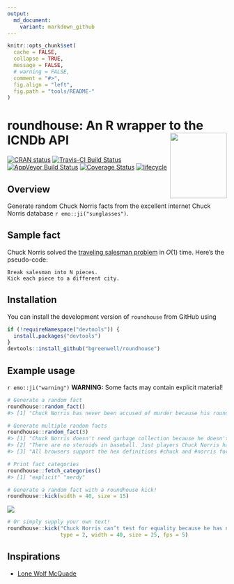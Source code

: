 ```yaml
---
output:
  md_document:
    variant: markdown_github
---
```


```r
knitr::opts_chunk$set(
  cache = FALSE,
  collapse = TRUE,
  message = FALSE, 
  # warning = FALSE,
  comment = "#>",
  fig.align = "left",
  fig.path = "tools/README-"
)
```

# roundhouse: An R wrapper to the ICNDb API <img src="tools/roundhouse-logo.png" align="right" width="130" height="150" />

<!-- badges: start -->
[![CRAN status](https://www.r-pkg.org/badges/version/roundhouse)](https://CRAN.R-project.org/package=roundhouse)
[![Travis-CI Build Status](https://travis-ci.org/bgreenwell/roundhouse.svg?branch=master)](https://travis-ci.org/bgreenwell/roundhouse)
[![AppVeyor Build Status](https://ci.appveyor.com/api/projects/status/github/bgreenwell/roundhouse?branch=master&svg=true)](https://ci.appveyor.com/project/bgreenwell/roundhouse)
[![Coverage Status](https://img.shields.io/codecov/c/github/bgreenwell/roundhouse/master.svg)](https://codecov.io/github/bgreenwell/roundhouse?branch=master)
[![lifecycle](https://img.shields.io/badge/lifecycle-maturing-brightgreen.svg)](https://www.tidyverse.org/lifecycle/#stable)
<!-- badges: end -->


## Overview 

Generate random Chuck Norris facts from the excellent internet Chuck Norris database `r emo::ji("sunglasses")`.


## Sample fact

Chuck Norris solved the [traveling salesman problem](https://en.wikipedia.org/wiki/Travelling_salesman_problem) in $O\left(1\right)$ time. Here’s the pseudo-code:
```
Break salesman into N pieces.
Kick each piece to a different city.
```


## Installation

You can install the development version of `roundhouse` from GitHub using

```r
if (!requireNamespace("devtools")) {
  install.packages("devtools")
}
devtools::install_github("bgreenwell/roundhouse")
```


## Example usage

`r emo::ji("warning")` **WARNING:** Some facts may contain explicit material!

```r
# Generate a random fact
roundhouse::random_fact()
#> [1] "Chuck Norris has never been accused of murder because his roundhouse kicks are recognized as 'acts of God.'"

# Generate multiple random facts
roundhouse::random_fact(3)
#> [1] "Chuck Norris doesn't need garbage collection because he doesn't call .Dispose(), he calls .DropKick()."
#> [2] "There are no steroids in baseball. Just players Chuck Norris has breathed on."                         
#> [3] "All browsers support the hex definitions #chuck and #norris for the colors black and blue."

# Print fact categories
roundhouse::fetch_categories()
#> [1] "explicit" "nerdy"

# Generate a random fact with a roundhouse kick!
roundhouse::kick(width = 40, size = 15)
```

![](tools/roundhouse.gif)

```r
# Or simply supply your own text!
roundhouse::kick("Chuck Norris can’t test for equality because he has no equal.",
                 type = 2, width = 40, size = 25, fps = 5)
```


## Inspirations

* [Lone Wolf McQuade](https://www.youtube.com/watch?v=pfLTbzU0FXo)
